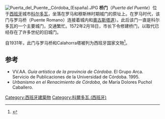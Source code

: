 [[File:Puerta_del_Puente,_Córdoba_(España).JPG|right]]
'''桥门'''（''Puerta del Puente''）位于[[西班牙|西班牙]]城市[[科尔多瓦_(西班牙)|科尔多瓦]]，坐落在罗马和穆斯林时期城门的原址上。在罗马时代，该门与罗马桥（Puente Romano）连接着城内和[[奧古斯塔道|奧古斯塔道]]）。此后该门一直是科尔多瓦的一个主要城门，交通繁忙。1572年2月18日，市长下令修建桥门，以取代已经存在了许多世纪的旧城门。

自1931年，此门与罗马桥和Calahorra塔被列为西班牙国家文物<ref>{{cite web | url=http://www.mcu.es/bienes/cargarFiltroBienesInmuebles.do?layout=bienesInmuebles&cache=init&language=es | title=Base de datos de bienes inmuebles inscritos en el Registro de Bienes de Interés Cultural (buscar escribiendo "Puente sobre El Guadalquivir, su Puerta" en el campo "General") | accessdate=2011-07-31 | author= | date= | work=[http://www.mcu.es/ 西班牙文化部官方网站] | archive-date=2019-12-17 | archive-url=https://web.archive.org/web/20191217020856/http://www.mcu.es/bienes/cargarFiltroBienesInmuebles.do?layout=bienesInmuebles&cache=init&language=es | dead-url=no }}</ref>。 

==参考==
<references/>
* VV.AA. ''Guía artística de la provincia de Córdoba''. El Grupo Arca. Servicio de Publicaciones de la Universidad de Córdoba. 1995. 
* ''Urbanismo en el Renacimiento de Córdoba'', de María Dolores Puchol Caballero.
{{commonscat|The Bridge Gateway}}
{{科尔多瓦地标}}
[[Category:西班牙建築物|Category:西班牙建築物]]
[[Category:科爾多瓦_(西班牙)|Category:科爾多瓦 (西班牙)]]
